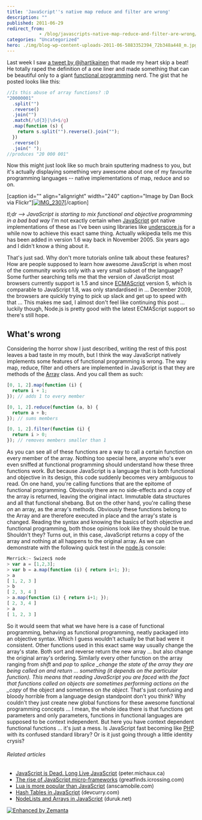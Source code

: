 ```yaml
---
title: 'JavaScript''s native map reduce and filter are wrong'
description: ""
published: 2011-06-29
redirect_from: 
            - /blog/javascripts-native-map-reduce-and-filter-are-wrong/swizec/1873
categories: "Uncategorized"
hero: ./img/blog-wp-content-uploads-2011-06-5883352394_72b348a448_m.jpg
---
```


Last week I saw [a tweet by @jhartikainen](https://twitter.com/#!/jhartikainen/status/84490101673046016) that made my heart skip a beat! He totally raped the definition of a one liner and made something that can be beautiful only to a giant [functional programming](http://en.wikipedia.org/wiki/Functional_programming "Functional programming") nerd. The gist that he posted looks like this:

```javascript
//Is this abuse of array functions? :D
"20000001"
  .split("")
  .reverse()
  .join("")
  .match(/\d{3}|\d+$/g)
  .map(function (s) {
    return s.split("").reverse().join("");
  })
  .reverse()
  .join(" ");
//produces "20 000 001"
```

Now this might just look like so much brain sputtering madness to you, but it's actually displaying something very awesome about one of my favourite programming languages -- native implementations of map, reduce and so on.

\[caption id="" align="alignright" width="240" caption="Image by Dan Bock via Flickr"][![IMG_2307](./img/blog-wp-content-uploads-2011-06-5883352394_72b348a448_m.jpg "IMG_2307")](http://www.flickr.com/photos/91828644@N00/5883352394)\[/caption]

_tl;dr --> JavaScript is starting to mix functional and objective programming in a bad bad way_ I'm not exactly certain when [JavaScript](http://en.wikipedia.org/wiki/JavaScript "JavaScript") got native implementations of these as I've been using libraries like [underscore.js](http://documentcloud.github.com/underscore/ "Underscore.js") for a while now to achieve this exact same thing. Actually wikipedia tells me this has been added in version 1.6 way back in November 2005. Six years ago and I didn't know a thing about it.

<!--more-->

That's just sad. Why don't more tutorials online talk about these features? How are people supposed to learn how awesome JavaScript is when most of the community works only with a very small subset of the language? Some further searching tells me that the version of JavaScript most browsers currently support is 1.5 and since [ECMAScript](http://www.ecma-international.org/publications/standards/Ecma-262.htm "ECMAScript") version 5, which is comparable to JavaScript 1.8, was only standardised in ... December 2009, the browsers are quickly trying to pick up slack and get up to speed with that ... This makes me sad, I almost don't feel like continuing this post ... luckily though, Node.js is pretty good with the latest ECMAScript support so there's still hope.

## What's wrong

Considering the horror show I just described, writing the rest of this post leaves a bad taste in my mouth, but I think the way JavaScript natively implements some features of functional programming is wrong. The way map, reduce, filter and others are implemented in JavaScript is that they are methods of the [Array](http://en.wikipedia.org/wiki/Associative_array "Associative array") class. And you call them as such:

```javascript
[0, 1, 2].map(function (i) {
  return i + 1;
}); // adds 1 to every member

[0, 1, 2].reduce(function (a, b) {
  return a + b;
}); // sums members

[0, 1, 2].filter(function (i) {
  return i > 0;
}); // removes members smaller than 1
```

As you can see all of these functions are a way to call a certain function on every member of the array. Nothing too special here, anyone who's ever even sniffed at functional programming should understand how these three functions work. But because JavaScript is a language that is both functional and objective in its design, this code suddenly becomes very ambiguous to read. On one hand, you're calling functions that are the epitome of functional programming. Obviously there are no side-effects and a copy of the array is returned, leaving the original intact. Immutable data structures and all that functional shebang. But on the other hand, you're calling these _on_ an array, as the array's methods. Obviously these functions belong to the Array and are therefore executed in place and the array's state is changed. Reading the syntax and knowing the basics of both objective and functional programming, both those opinions look like they should be true. Shouldn't they? Turns out, in this case, JavaScript returns a copy of the array and nothing at all happens to the original array. As we can demonstrate with the following quick test in the [node.js](http://nodejs.org/ "Node.js") console:

```javascript
Merrick:~ Swizec$ node
> var a = [1,2,3];
> var b = a.map(function (i) { return i+1; });
> a
[ 1, 2, 3 ]
> b
[ 2, 3, 4 ]
> a.map(function (i) { return i+1; });
[ 2, 3, 4 ]
> a
[ 1, 2, 3 ]
```

So it would seem that what we have here is a case of functional programming, behaving as functional programming, neatly packaged into an objective syntax. Which I guess wouldn't actually be that bad were it consistent. Other functions used in this exact same way usually change the array's state. Both sort and reverse return the new array ... but also change the original array's ordering. Similarly every other function on the array ranging from _shift_ and _pop_ to _splice \_change the state of the array they are being called on and return ... something (it depends on the particular function). This means that reading JavaScript you are faced with the fact that functions called on objects are sometimes performing actions on the \_copy_ of the object and sometimes on _the object_. That's just confusing and bloody horrible from a language design standpoint don't you think? Why couldn't they just create new global functions for these awesome functional programming concepts ... I mean, the whole idea there is that functions get parameters and only parameters, functions in functional languages are supposed to be context independent. But here you have context dependent functional functions ... it's just a mess. Is JavaScript fast becoming like [PHP](http://www.php.net/ "PHP") with its confused standard library? Or is it just going through a little identity crysis?

###### Related articles

-   [JavaScript is Dead. Long Live JavaScript](http://peter.michaux.ca/articles/javascript-is-dead-long-live-javascript) (peter.michaux.ca)
-   [The rise of JavaScript micro-frameworks](http://greatfinds.icrossing.com/the-rise-of-javascript-micro-frameworks/) (greatfinds.icrossing.com)
-   [Lua is more popular than JavaScript](http://blog.anscamobile.com/2011/06/lua-is-more-popular-than-javascript/) (anscamobile.com)
-   [Hash Tables in JavaScript](http://www.devcurry.com/2011/06/javascript-hash-table.html) (devcurry.com)
-   [NodeLists and Arrays in JavaScript](http://blog.duruk.net/2011/06/19/nodelists-and-arrays-in-javascript/) (duruk.net)

[![Enhanced by Zemanta](http://img.zemanta.com/zemified_e.png?x-id=638fd36f-9891-4a4d-8610-374131a43a05)](http://www.zemanta.com/ "Enhanced by Zemanta")
